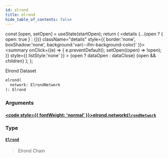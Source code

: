 ```yaml
---
id: elrond
title: elrond
hide_table_of_contents: false
---
```







  const [open, setOpen] = useState(startOpen);
  return (
    <details {...(open ? { open: true } : {})} className="details" style={{ border:'none', boxShadow:'none', background:'var(--ifm-background-color)' }}>
      <summary
        onClick={(e) => {
          e.preventDefault();
          setOpen((open) => !open);
        }}
        style={{ listStyle:'none' }}
      >
      {open ? dataOpen : dataClose}
      </summary>
      {open && children}
    </details>
  );
};








Elrond Dataset


```graphql
elrond(
  network: ElrondNetwork
): Elrond
```




### Arguments

#### [<code style={{ fontWeight: 'normal' }}>elrond.<b>network</b></code>](#)<Bullet />[`ElrondNetwork`](/docs/graphql-reference/enums/elrond-network) <Badge class="badge badge--secondary" text="enum"/> 
> 
> 
> 
> 

### Type

#### [`Elrond`](/docs/graphql-reference/objects/elrond) <Badge class="badge badge--secondary" text="object"/> 
> 
> 
> Elrond Chain
> 



